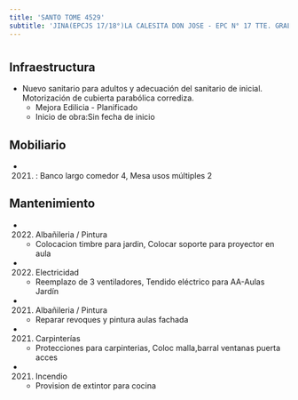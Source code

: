 ```yaml
---
title: 'SANTO TOME 4529'
subtitle: 'JINA(EPCJS 17/18°)LA CALESITA DON JOSE - EPC N° 17 TTE. GRAL. LUIS MARIA CAMPOS'
---
```


#
## Infraestructura

* Nuevo sanitario para adultos y adecuación del sanitario de inicial. Motorización de cubierta parabólica corrediza. 
    + Mejora Edilicia - Planificado 
    + Inicio de obra:Sin fecha de inicio 



## Mobiliario

*  (2021) : Banco largo comedor 4, Mesa usos múltiples 2 





## Mantenimiento

*  (2022) Albañileria / Pintura 
    + Colocacion timbre para jardin, Colocar soporte para proyector en aula

*  (2022) Electricidad 
    + Reemplazo de 3 ventiladores, Tendido eléctrico para AA-Aulas Jardín

*  (2021) Albañileria / Pintura 
    + Reparar revoques y pintura aulas fachada

*  (2021) Carpinterías 
    + Protecciones para carpinterias, Coloc malla,barral ventanas puerta acces

*  (2021) Incendio 
    + Provision de extintor para cocina






